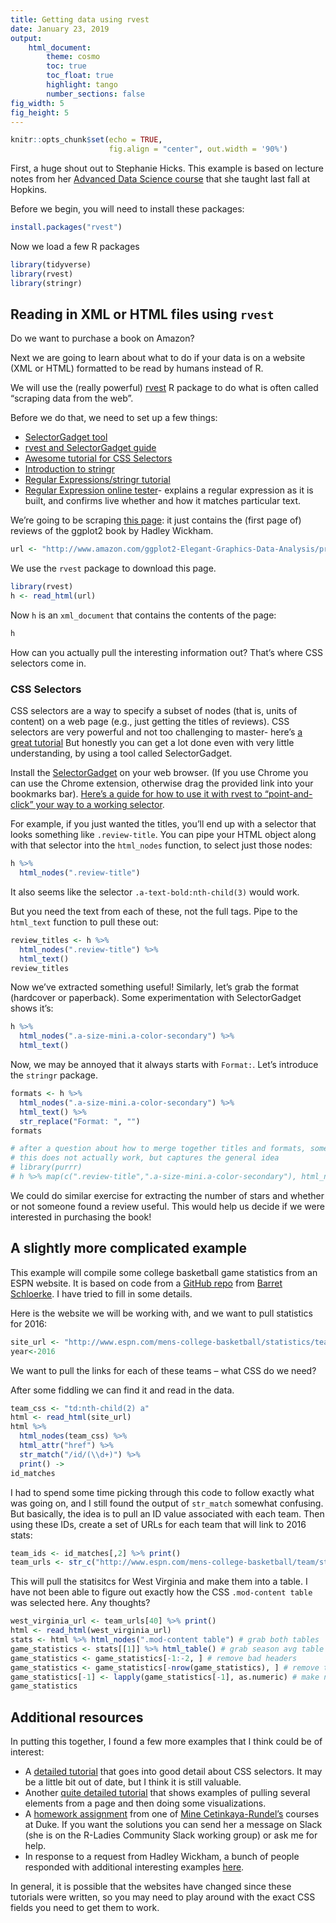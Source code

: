 ```yaml
---
title: Getting data using rvest
date: January 23, 2019
output: 
    html_document:
        theme: cosmo 
        toc: true
        toc_float: true
        highlight: tango
        number_sections: false
fig_width: 5
fig_height: 5
---
```



```r
knitr::opts_chunk$set(echo = TRUE, 
                      fig.align = "center", out.width = '90%')
```

First, a huge shout out to Stephanie Hicks. This example is based on lecture notes from her [Advanced Data Science course](https://jhu-advdatasci.github.io/2018/) that she taught last fall at Hopkins.

Before we begin, you will need to install
these packages:

```r
install.packages("rvest")
```

Now we load a few R packages
```r
library(tidyverse)
library(rvest)
library(stringr)
```


## Reading in XML or HTML files using `rvest`

Do we want to purchase a book on Amazon? 

Next we are going to learn about what to do if
your data is on a website (XML or HTML) formatted 
to be read by humans instead of R.

We will use the (really powerful)
[rvest](https://cran.r-project.org/web/packages/rvest/rvest.pdf)
R package to do what is often called 
"scraping data from the web". 

Before we do that, we need to set up a 
few things:

* [SelectorGadget tool](http://selectorgadget.com/)
* [rvest and SelectorGadget guide](https://cran.r-project.org/web/packages/rvest/vignettes/selectorgadget.html)
* [Awesome tutorial for CSS Selectors](http://flukeout.github.io/#)
* [Introduction to stringr](https://cran.r-project.org/web/packages/stringr/vignettes/stringr.html)
* [Regular Expressions/stringr tutorial](https://stat545-ubc.github.io/block022_regular-expression.html)
* [Regular Expression online tester](https://regex101.com/#python)- explains a regular expression as it is built, and confirms live whether and how it matches particular text.

We're going to be scraping [this page](http://www.amazon.com/ggplot2-Elegant-Graphics-Data-Analysis/product-reviews/0387981403/ref=cm_cr_dp_qt_see_all_top?ie=UTF8&showViewpoints=1&sortBy=helpful): it just contains the (first page of) reviews of the 
ggplot2 book by Hadley Wickham. 

```r
url <- "http://www.amazon.com/ggplot2-Elegant-Graphics-Data-Analysis/product-reviews/0387981403/ref=cm_cr_dp_qt_see_all_top?ie=UTF8&showViewpoints=1&sortBy=helpful"
```

We use the `rvest` package to download this page.

```r
library(rvest)
h <- read_html(url)
```

Now `h` is an `xml_document` that contains the contents of the page:

```r
h
```

How can you actually pull the interesting 
information out? That's where CSS selectors come in.

### CSS Selectors

CSS selectors are a way to specify a subset of 
nodes (that is, units of content) on a web page
(e.g., just getting the titles of reviews). 
CSS selectors are very powerful and not too 
challenging to master- here's 
[a great tutorial](http://flukeout.github.io/#) 
But honestly you can get a lot done even with 
very little understanding, by using a tool 
called SelectorGadget.

Install the [SelectorGadget](http://selectorgadget.com/) 
on your web browser. (If you use Chrome you can
use the Chrome extension, otherwise drag the 
provided link into your bookmarks bar). 
[Here's a guide for how to use it with rvest to "point-and-click" your way to a working selector](http://selectorgadget.com/).

For example, if you just wanted the titles, 
you'll end up with a selector that looks 
something like `.review-title`. You can pipe
your HTML object along with that selector 
into the `html_nodes` function, to select 
just those nodes:

```r
h %>%
  html_nodes(".review-title")
```

It also seems like the selector `.a-text-bold:nth-child(3)` would work. 

But you need the text from each of these, not the full tags. Pipe to the `html_text` function to pull these out:

```r
review_titles <- h %>%
  html_nodes(".review-title") %>%
  html_text()
review_titles
```

Now we've extracted something useful! Similarly, 
let's grab the format (hardcover or paperback).
Some experimentation with SelectorGadget 
shows it's:

```r
h %>%
  html_nodes(".a-size-mini.a-color-secondary") %>%
  html_text()
```

Now, we may be annoyed that it always
starts with `Format: `. Let's introduce 
the `stringr` package.

```r
formats <- h %>%
  html_nodes(".a-size-mini.a-color-secondary") %>%
  html_text() %>%
  str_replace("Format: ", "")
formats

# after a question about how to merge together titles and formats, someone suggested map from the purrr package
# this does not actually work, but captures the general idea
# library(purrr)
# h %>% map(c(".review-title",".a-size-mini.a-color-secondary"), html_nodes) %>% html_text()
```

We could do similar exercise for extracting
the number of stars and whether or not someone
found a review useful. This would help us decide
if we were interested in purchasing the book! 


## A slightly more complicated example

This example will compile some college basketball game statistics from an ESPN website. It is based on code from a [GitHub repo](https://github.com/schloerke/r-for-data-science-purdue/blob/master/03-29-17-web-scraping.Rmd) from [Barret Schloerke](http://schloerke.com). I have tried to fill in some details. 

Here is the website we will be working with, and we want to pull statistics for 2016:
```r
site_url <- "http://www.espn.com/mens-college-basketball/statistics/team/_/stat/scoring-per-game/sort/avgPoints/year/2016/seasontype/2"
year<-2016
```


We want to pull the links for each of these teams -- what CSS do we need?

After some fiddling we can find it and read in the data.
```r
team_css <- "td:nth-child(2) a"
html <- read_html(site_url)
html %>%
  html_nodes(team_css) %>%
  html_attr("href") %>%
  str_match("/id/(\\d+)") %>%
  print() ->
id_matches
```

I had to spend some time picking through this code to follow exactly what was going on, and I still found the output of `str_match` somewhat confusing. But basically, the idea is to pull an ID value associated with each team. Then using these IDs, create a set of URLs for each team that will link to 2016 stats:

```r
team_ids <- id_matches[,2] %>% print()
team_urls <- str_c("http://www.espn.com/mens-college-basketball/team/stats/_/id/", team_ids, "/year/", year)
```

This will pull the statisitcs for West Virginia and make them into a table. I have not been able to figure out exactly how the CSS `.mod-content table` was selected here. Any thoughts?

```r
west_virginia_url <- team_urls[40] %>% print()
html <- read_html(west_virginia_url)
stats <- html %>% html_nodes(".mod-content table") # grab both tables
game_statistics <- stats[[1]] %>% html_table() # grab season avg table
game_statistics <- game_statistics[-1:-2, ] # remove bad headers
game_statistics <- game_statistics[-nrow(game_statistics), ] # remove totals
game_statistics[-1] <- lapply(game_statistics[-1], as.numeric) # make numeric
game_statistics
```



## Additional resources

In putting this together, I found a few more examples that I think could be of interest:

* A [detailed tutorial](http://zevross.com/blog/2015/05/19/scrape-website-data-with-the-new-r-package-rvest/) that goes into good detail about CSS selectors. It may be a little bit out of date, but I think it is still valuable.
* Another [quite detailed tutorial](https://www.analyticsvidhya.com/blog/2017/03/beginners-guide-on-web-scraping-in-r-using-rvest-with-hands-on-knowledge/) that shows examples of pulling several elements from a page and then doing some visualizations.
* A [homework assignment](https://www2.stat.duke.edu/courses/Fall18/sta112.01/hw/hw-06/hw-06.html) from one of [Mine Cetinkaya-Rundel's](http://www2.stat.duke.edu/~mc301/) courses at Duke. If you want the solutions you can send her a message on Slack (she is on the R-Ladies Community Slack working group) or ask me for help.
* In response to a request from Hadley Wickham, a bunch of people responded with additional interesting examples [here](https://community.rstudio.com/t/whats-the-most-interesting-use-of-rvest-youve-seen-in-the-wild/745/3).

In general, it is possible that the websites have changed since these tutorials were written, so you may need to play around with the exact CSS fields you need to get them to work.
